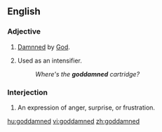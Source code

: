 ==English==

===Adjective===
{{en-adj|-}}

# {{pejorative}} [[damned|Damnned]] by [[God]].
# {{context|often|_|offensive}} Used as an intensifier.
#: ''Where's the '''goddamned''' cartridge?''

===Interjection===
{{en-intj}}

# {{vulgar|slang}} An expression of anger, surprise, or frustration.

[[hu:goddamned]]
[[vi:goddamned]]
[[zh:goddamned]]